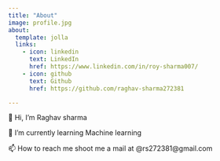 ```yaml
---
title: "About"
image: profile.jpg
about:
  template: jolla
  links:
    - icon: linkedin
      text: LinkedIn
      href: https://www.linkedin.com/in/roy-sharma007/
    - icon: github
      text: Github
      href: https://github.com/raghav-sharma272381

---
```



  👋 Hi, I’m Raghav sharma

  🌱 I’m currently learning Machine learning

  📫 How to reach me shoot me a mail at @rs272381@gmail.com


